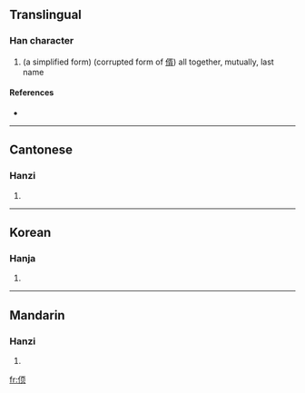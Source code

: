 ==Translingual==

===Han character===
{{Han char|rn=9|rad=人|as=06|sn=8|four=|canj=人一月人 (OMBO)}}

# (a simplified form) (corrupted form of [[偦]]) all together, mutually, last name

====References====
* {{Han ref|kx=0102.291|uh=3454|ud=13396}}

----

==Cantonese==

===Hanzi===
{{yue-hanzi|jyut=|y=seui2}}

# {{defn|Cantonese}}

----

==Korean==

===Hanja===
{{ko-hanja|hangeul=수|rv=su|mr=su|y=swu}}

# {{defn|Korean}}

----

==Mandarin==

===Hanzi===
{{cmn-hanzi|pin=[[xǔ]] ([[xu3]])|wg=hsü<sup>3</sup>}}

# {{defn|Mandarin}}

[[fr:㑔]]